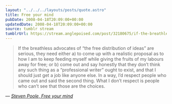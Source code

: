```yaml
---
layout: "../../../layouts/posts/quote.astro"
title: Free your mind
pubDate: 2008-04-18T20:09:00+00:00
updatedDate: 2008-04-18T20:09:00+00:00
source: tumblr stream
tumblrUrl: https://stream.anglepoised.com/post/32180675/if-the-breathless-advocates-of-the-free
---
```


> If the breathless advocates of “the free distribution of ideas” are serious, they need either a) to come up with a realistic proposal as to how I am to keep feeding myself while giving the fruits of my labours away for free; or b) come out and say honestly that they don’t think any such thing as a “professional writer” ought to exist, and that I should just get a job like anyone else. In a way, I’d respect people who came out and said the second thing. What I don’t respect is people who can’t see that those are the choices.

— <cite>[Steven Poole, _Free your mind_](http://stevenpoole.net/blog/free-your-mind/)</cite>
